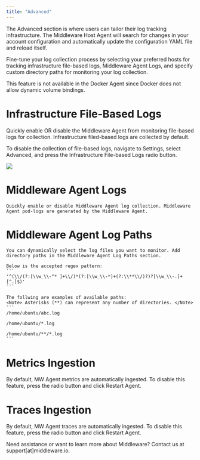 ```yaml
---
title: "Advanced"
---
```


The Advanced section is where users can tailor their log tracking infrastructure. The Middleware Host Agent will search for changes in your account configuration and automatically update the configuration YAML file and reload itself.

Fine-tune your log collection process by selecting your preferred hosts for tracking infrastructure file-based logs, Middleware Agent Logs, and specify custom directory paths for monitoring your log collection.

<Warning> This feature is not available in the Docker Agent since Docker does not allow dynamic volume bindings. </Warning>

# Infrastructure File-Based Logs
Quickly enable OR disable the Middleware Agent from monitoring file-based logs for collection. Infrastructure filed-based logs are collected by default.

To disable the collection of file-based logs, navigate to Settings, select Advanced, and press the Infrastructure File-based Logs radio button.

![](https://lh7-us.googleusercontent.com/Ijh11Aj-uSIx8AmzhKxld7bjoIk7HOc8-x4f14BWazsqh04YbeKTQS8h0tR_xSOwXuJFzQy8aQHqZnzlt_b5QrCjOJ_nbVfiPGh7SotHsqepq_SrVrhT3_CsWXeyoS5IcAH73xWEDLlM62dJbQAFDvc)


# Middleware Agent Logs
    Quickly enable or disable Middleware Agent log collection. Middleware Agent pod-logs are generated by the Middleware Agent.

# Middleware Agent Log Paths
    You can dynamically select the log files you want to monitor. Add directory paths in the Middleware Agent Log Paths section. 

    Below is the accepted regex pattern:
    ```
    '^(\\/(?:[\\w_\\-^* ]+\\/)*(?:[\\w_\\-*]+(?:\\**\\/)?)?[\\w_\\-.]+[^.]$)'
    ```

    The follwing are examples of available paths:
    <Note> Asterisks (**) can represent any number of directories. </Note>
    ```
    /home/ubuntu/abc.log

    /home/ubuntu/*.log

    /home/ubuntu/**/*.log 
    ```

# Metrics Ingestion

By default, MW Agent metrics are automatically ingested. To disable this feature, press the radio button and click Restart Agent.

# Traces Ingestion

By default, MW Agent traces are automatically ingested. To disable this feature, press the radio button and click Restart Agent.


<Note> Need assistance or want to learn more about Middleware? Contact us at support[at]middleware.io. </Note>